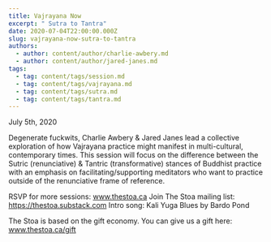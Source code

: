 ```yaml
---
title: Vajrayana Now
excerpt: " Sutra to Tantra"
date: 2020-07-04T22:00:00.000Z
slug: vajrayana-now-sutra-to-tantra
authors:
  - author: content/author/charlie-awbery.md
  - author: content/author/jared-janes.md
tags:
  - tag: content/tags/session.md
  - tag: content/tags/vajrayana.md
  - tag: content/tags/sutra.md
  - tag: content/tags/tantra.md
---
```


July 5th, 2020

Degenerate fuckwits, Charlie Awbery & Jared Janes lead a collective exploration of how Vajrayana practice might manifest in multi-cultural, contemporary times. This session will focus on the difference between the Sutric (renunciative) & Tantric (transformative) stances of Buddhist practice with an emphasis on facilitating/supporting meditators who want to practice outside of the renunciative frame of reference.

RSVP for more sessions: www.thestoa.ca
Join The Stoa mailing list: https://thestoa.substack.com
Intro song: Kali Yuga Blues by Bardo Pond

The Stoa is based on the gift economy. You can give us a gift here: www.thestoa.ca/gift
